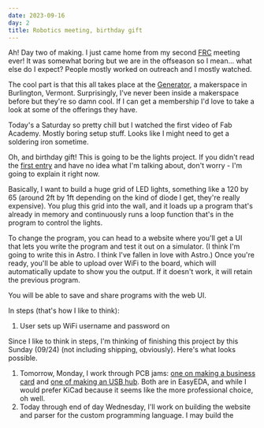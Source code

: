 ```yaml
---
date: 2023-09-16
day: 2
title: Robotics meeting, birthday gift
---
```


Ah! Day two of making. I just came home from my second [FRC](https://greenmountainrobotics.org/) meeting ever! It was somewhat boring but we are in the offseason so I mean... what else do I expect? People mostly worked on outreach and I mostly watched.

The cool part is that this all takes place at the [Generator](https://generatorvt.com/), a makerspace in Burlington, Vermont. Surprisingly, I've never been inside a makerspace before but they're so damn cool. If I can get a membership I'd love to take a look at some of the offerings they have.

Today's a Saturday so pretty chill but I watched the first video of Fab Academy. Mostly boring setup stuff. Looks like I might need to get a soldering iron sometime.

Oh, and birthday gift! This is going to be the lights project. If you didn't read the [first entry](/entry/1) and have no idea what I'm talking about, don't worry - I'm going to explain it right now.

Basically, I want to build a huge grid of LED lights, something like a 120 by 65 (around 2ft by 1ft depending on the kind of diode I get, they're really expensive). You plug this grid into the wall, and it loads up a program that's already in memory and continuously runs a loop function that's in the program to control the lights.

To change the program, you can head to a website where you'll get a UI that lets you write the program and test it out on a simulator. (I think I'm going to write this in Astro. I think I've fallen in love with Astro.) Once you're ready, you'll be able to upload over WiFi to the board, which will automatically update to show you the output. If it doesn't work, it will retain the previous program.

You will be able to save and share programs with the web UI.

In steps (that's how I like to think):

1. User sets up WiFi username and password on

Since I like to think in steps, I'm thinking of finishing this project by this Sunday (09/24) (not including shipping, obviously). Here's what looks possible.

1. Tomorrow, Monday, I work through PCB jams: [one on making a business card](https://jams.hackclub.com/jam/hacker-card) and [one of making an USB hub](https://jams.hackclub.com/batch/usb-hub). Both are in EasyEDA, and while I would prefer KiCad because it seems like the more professional choice, oh well.
2. Today through end of day Wednesday, I'll work on building the website and parser for the custom programming language. I may build the
